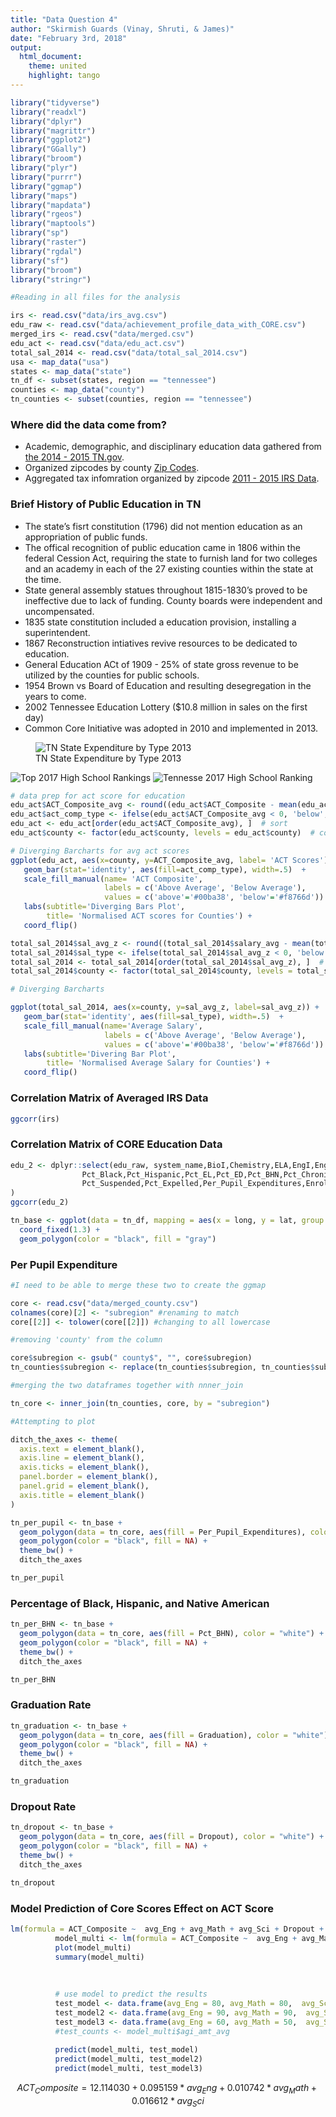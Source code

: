 ```yaml
---
title: "Data Question 4"
author: "Skirmish Guards (Vinay, Shruti, & James)"
date: "February 3rd, 2018"
output:
  html_document:
    theme: united
    highlight: tango
---
```


```r
library("tidyverse")
library("readxl")
library("dplyr")
library("magrittr")
library("ggplot2")
library("GGally")
library("broom")
library("plyr")
library("purrr")
library("ggmap")
library("maps")
library("mapdata")
library("rgeos")
library("maptools")
library("sp")
library("raster")
library("rgdal")
library("sf")
library("broom")
library("stringr")

#Reading in all files for the analysis 

irs <- read.csv("data/irs_avg.csv")
edu_raw <- read.csv("data/achievement_profile_data_with_CORE.csv")
merged_irs <- read.csv("data/merged.csv")
edu_act <- read.csv("data/edu_act.csv")
total_sal_2014 <- read.csv("data/total_sal_2014.csv")
usa <- map_data("usa")
states <- map_data("state")
tn_df <- subset(states, region == "tennessee")
counties <- map_data("county")
tn_counties <- subset(counties, region == "tennessee")

```

### Where did the data come from? 

* Academic, demographic, and disciplinary education data gathered from [the 2014 - 2015 TN.gov](https://www.tn.gov/education/data/data-downloads.html).
* Organized zipcodes by county [Zip Codes](https://www.unitedstateszipcodes.org/zip-code-database/).
*  Aggregated tax infomration organized by zipcode [2011 - 2015 IRS Data](https://www.irs.gov/statistics/soi-tax-stats-individual-income-tax-statistics-zip-code-data-soi).

### Brief History of Public Education in TN

* The state's fisrt constitution (1796) did not mention education as an appropriation of public funds.
* The offical recognition of public education came in 1806 within the federal Cession Act, requiring the state to furnish land for two colleges and an academy in each of the 27 existing counties within the state at the time.
* State general assembly statues throughout 1815-1830's proved to be ineffective due to lack of funding.  County boards were independent and uncompensated.
* 1835 state constitution included a education provision, installing a superintendent.
* 1867 Reconstruction intiatives revive resources to be dedicated to education.
* General Education ACt of 1909 - 25% of state gross revenue to be utilized by the counties for public schools.
* 1954 Brown vs Board of Education and resulting desegregation in the years to come.
* 2002 Tennessee Education Lottery ($10.8 million in sales on the first day)
* Common Core Initiative was adopted in 2010 and implemented in 2013. 

![TN State Expenditure by Type 2013](data/Tennessee_expenditures_by_type_2013.png)

![Top 2017 High School Rankings](data/rankings.png)
![Tennesse 2017 High School Ranking](data/TN_ranking.png)


```r
# data prep for act score for education
edu_act$ACT_Composite_avg <- round((edu_act$ACT_Composite - mean(edu_act$ACT_Composite,na.rm=TRUE))/sd(edu_act$ACT_Composite,na.rm=TRUE), 2)  # compute normalized act scores
edu_act$act_comp_type <- ifelse(edu_act$ACT_Composite_avg < 0, 'below', 'above')  # above / below avg flag
edu_act <- edu_act[order(edu_act$ACT_Composite_avg), ]  # sort
edu_act$county <- factor(edu_act$county, levels = edu_act$county)  # convert to factor to retain sorted order in plot.

# Diverging Barcharts for avg act scores
ggplot(edu_act, aes(x=county, y=ACT_Composite_avg, label= 'ACT Scores')) +
   geom_bar(stat='identity', aes(fill=act_comp_type), width=.5)  +
   scale_fill_manual(name= 'ACT Composite',
                     labels = c('Above Average', 'Below Average'),
                     values = c('above'='#00ba38', 'below'='#f8766d')) +
   labs(subtitle='Diverging Bars Plot',
        title= 'Normalised ACT scores for Counties') +
   coord_flip()
```

```r
total_sal_2014$sal_avg_z <- round((total_sal_2014$salary_avg - mean(total_sal_2014$salary_avg,na.rm=TRUE))/sd(total_sal_2014$salary_avg,na.rm=TRUE), 2)  # compute normalized mpg
total_sal_2014$sal_type <- ifelse(total_sal_2014$sal_avg_z < 0, 'below', 'above')  # above / below avg flag
total_sal_2014 <- total_sal_2014[order(total_sal_2014$sal_avg_z), ]  # sort
total_sal_2014$county <- factor(total_sal_2014$county, levels = total_sal_2014$county)  # convert to factor to retain sorted order in plot.

# Diverging Barcharts

ggplot(total_sal_2014, aes(x=county, y=sal_avg_z, label=sal_avg_z)) +
   geom_bar(stat='identity', aes(fill=sal_type), width=.5)  +
   scale_fill_manual(name='Average Salary',
                     labels = c('Above Average', 'Below Average'),
                     values = c('above'='#00ba38', 'below'='#f8766d')) +
   labs(subtitle='Divering Bar Plot',
        title= 'Normalised Average Salary for Counties') +
   coord_flip()
```


### Correlation Matrix of Averaged IRS Data

```r

ggcorr(irs)


```

### Correlation Matrix of CORE Education Data

```r

edu_2 <- dplyr::select(edu_raw, system_name,BioI,Chemistry,ELA,EngI,EngII,EngIII,AlgI,AlgII,Math,Science,ACT_Composite,Graduation,Pct_Native_American,Pct_SWD,
                Pct_Black,Pct_Hispanic,Pct_EL,Pct_ED,Pct_BHN,Pct_Chronically_Absent,
                Pct_Suspended,Pct_Expelled,Per_Pupil_Expenditures,Enrollment
)
ggcorr(edu_2)

```

```r
tn_base <- ggplot(data = tn_df, mapping = aes(x = long, y = lat, group = group)) + 
  coord_fixed(1.3) + 
  geom_polygon(color = "black", fill = "gray")
```

### Per Pupil Expenditure

```r

#I need to be able to merge these two to create the ggmap

core <- read.csv("data/merged_county.csv")
colnames(core)[2] <- "subregion" #renaming to match
core[[2]] <- tolower(core[[2]]) #changing to all lowercase

#removing 'county' from the column

core$subregion <- gsub(" county$", "", core$subregion)
tn_counties$subregion <- replace(tn_counties$subregion, tn_counties$subregion=="de kalb", "dekalb")

#merging the two dataframes together with nnner_join

tn_core <- inner_join(tn_counties, core, by = "subregion")

#Attempting to plot

ditch_the_axes <- theme(
  axis.text = element_blank(),
  axis.line = element_blank(),
  axis.ticks = element_blank(),
  panel.border = element_blank(),
  panel.grid = element_blank(),
  axis.title = element_blank()
)

tn_per_pupil <- tn_base + 
  geom_polygon(data = tn_core, aes(fill = Per_Pupil_Expenditures), color = "white") +
  geom_polygon(color = "black", fill = NA) +
  theme_bw() +
  ditch_the_axes

tn_per_pupil
```

### Percentage of Black, Hispanic, and Native American 

```r
tn_per_BHN <- tn_base + 
  geom_polygon(data = tn_core, aes(fill = Pct_BHN), color = "white") +
  geom_polygon(color = "black", fill = NA) +
  theme_bw() +
  ditch_the_axes

tn_per_BHN
```

### Graduation Rate

```r
tn_graduation <- tn_base + 
  geom_polygon(data = tn_core, aes(fill = Graduation), color = "white") +
  geom_polygon(color = "black", fill = NA) +
  theme_bw() +
  ditch_the_axes

tn_graduation
```

### Dropout Rate

```r
tn_dropout <- tn_base + 
  geom_polygon(data = tn_core, aes(fill = Dropout), color = "white") +
  geom_polygon(color = "black", fill = NA) +
  theme_bw() +
  ditch_the_axes

tn_dropout
```

### Model Prediction of Core Scores Effect on ACT Score 

```r

lm(formula = ACT_Composite ~  avg_Eng + avg_Math + avg_Sci + Dropout + Pct_Suspended,  data = merged_irs)
          model_multi <- lm(formula = ACT_Composite ~  avg_Eng + avg_Math + avg_Sci, data = merged_irs)
          plot(model_multi)
          summary(model_multi)
        
           
         
          # use model to predict the results
          test_model <- data.frame(avg_Eng = 80, avg_Math = 80,  avg_Sci = 80)
          test_model2 <- data.frame(avg_Eng = 90, avg_Math = 90,  avg_Sci = 90)
          test_model3 <- data.frame(avg_Eng = 60, avg_Math = 50,  avg_Sci = 60)
          #test_counts <- model_multi$agi_amt_avg
         
          predict(model_multi, test_model)
          predict(model_multi, test_model2)
          predict(model_multi, test_model3)

```

$$ACT_Composite = 12.114030 + 0.095159 * avg_Eng + 0.010742 * avg_Math + 0.016612 * avg_Sci$$